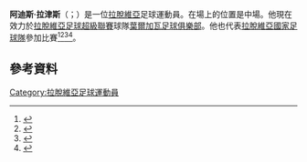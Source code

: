 '''阿迪斯·拉津斯'''（{{lang-lv|Artis Lazdiņš}}；{{bd|1986年|5月3日}}）是一位[[拉脫維亞|拉脫維亞]]足球運動員。在場上的位置是中場。他現在效力於[[拉脫維亞足球超級聯賽|拉脫維亞足球超級聯賽]]球隊[[葉爾加瓦足球俱樂部|葉爾加瓦足球俱樂部]]。他也代表[[拉脫維亞國家足球隊|拉脫維亞國家足球隊]]參加比賽<ref>{{Cite web |url=http://www.lff.lv/lv/aizlase/fixtures/2010/balticcup/estonia-latvia/ |title=存档副本 |access-date=2015-05-31 |archive-url=https://web.archive.org/web/20100624010616/http://www.lff.lv/lv/aizlase/fixtures/2010/balticcup/estonia-latvia |archive-date=2010-06-24 |dead-url=yes }}</ref><ref>{{Cite web |url=http://www.lff.lv/lv/latvijasizlases/nacionala/speles/2012/final/balticcup/ |title=存档副本 |access-date=2015-05-31 |archive-date=2018-11-09 |archive-url=https://web.archive.org/web/20181109071002/https://lff.lv/lv/latvijasizlases/nacionala/speles/2012/final/balticcup/ |dead-url=no }}</ref><ref>{{Cite web |url=http://www.kasjauns.lv/lv/zinas/155471/latvijas-futbola-izlase-finala-uzvar-lietuvu-un-nosarga-baltijas-kausu |title=存档副本 |access-date=2015-05-31 |archive-date=2016-03-04 |archive-url=https://web.archive.org/web/20160304031358/http://www.kasjauns.lv/lv/zinas/155471/latvijas-futbola-izlase-finala-uzvar-lietuvu-un-nosarga-baltijas-kausu |dead-url=no }}</ref><ref>{{cite web |url=http://www.lff.lv/lv/aizlase/speletaji/ |title=存档副本 |accessdate=2011-12-09 |archive-url=https://web.archive.org/web/20080212161912/http://www.lff.lv/lv/aizlase/speletaji/ |archive-date=2008-02-12 |dead-url=yes }}</ref>。
==參考資料==
{{Reflist}}

{{DEFAULTSORT: Lazdiņš, Artis}}
[[Category:拉脫維亞足球運動員|Category:拉脫維亞足球運動員]]